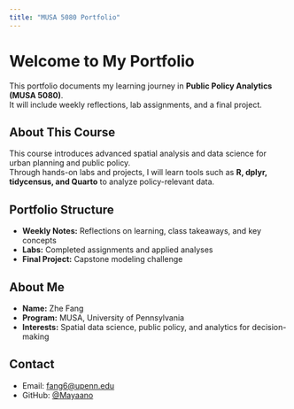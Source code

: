 ```yaml
---
title: "MUSA 5080 Portfolio"
---
```


# Welcome to My Portfolio

This portfolio documents my learning journey in **Public Policy Analytics (MUSA 5080)**.  
It will include weekly reflections, lab assignments, and a final project.

## About This Course
This course introduces advanced spatial analysis and data science for urban planning and public policy.  
Through hands-on labs and projects, I will learn tools such as **R, dplyr, tidycensus, and Quarto** to analyze policy-relevant data.

## Portfolio Structure
- **Weekly Notes:** Reflections on learning, class takeaways, and key concepts  
- **Labs:** Completed assignments and applied analyses  
- **Final Project:** Capstone modeling challenge  

## About Me
- **Name:** Zhe Fang  
- **Program:** MUSA, University of Pennsylvania  
- **Interests:** Spatial data science, public policy, and analytics for decision-making  

## Contact
- Email: [fang6@upenn.edu](mailto:fang6@upenn.edu)  
- GitHub: [@Mayaano](https://github.com/Mayaano)
